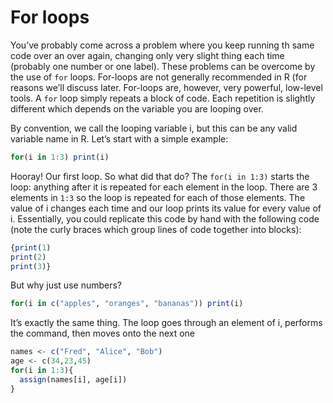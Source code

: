 For loops
=========
  
You've probably come across a problem where you keep running th same code over an over again, changing only very slight thing each time (probably one number or one label). These problems can be overcome by the use of `for` loops.
For-loops are not generally recommended in R (for reasons we'll discuss later. For-loops are, however, very powerful, low-level tools. A `for` loop simply repeats a block of code. Each repetition is slightly different which depends on the variable you are looping over.

By convention, we call the looping variable i, but this can be any valid variable name in R. Let's start with a simple example:

```r
for(i in 1:3) print(i)
```

Hooray! Our first loop. So what did that do? The `for(i in 1:3)` starts the loop: anything after it is repeated for each element in the loop. There are 3 elements in `1:3` so the loop is repeated for each of those elements. The value of i changes each time and our loop prints its value for every value of i. Essentially, you could replicate this code by hand with the following code (note the curly braces which group lines of code together into blocks):

```r
{print(1)
print(2)
print(3)}
```

But why just use numbers?

```r
for(i in c("apples", "oranges", "bananas")) print(i)
```

It's exactly the same thing. The loop goes through an element of i, performs the command, then moves onto the next one

```r
names <- c("Fred", "Alice", "Bob")
age <- c(34,23,45)
for(i in 1:3){
  assign(names[i], age[i])
}
```
